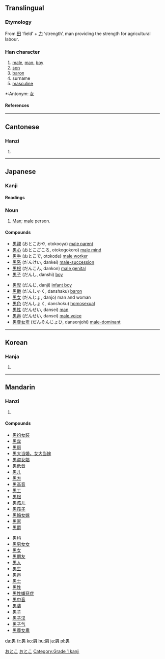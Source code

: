 ==Translingual==
===Etymology===
From [[田]] ‘field’ + [[力]] ‘strength’, man providing the strength for agricultural labour.
===Han character===
{{Han char|rn=102|rad=田|as=02|sn=7|four=6042<sub>7</sub>|canj=田大尸 (WKS)}}
# [[male]], [[man]], [[boy]]
# [[son]]
# [[baron]]
# surname
# [[masculine]]


*:Antonym: [[女]]
====References====
{{Han ref|kx=0759.020|dkj=21730|dj=1169.020|hdz=42529.050|uh=7537|ud=30007|bh=A86B|bd=43115}}
----
==Cantonese==
===Hanzi===
{{yue-hanzi|jyut=|y=naam4}}
# {{defn|Cantonese}}
----
== Japanese ==
[[Category:1000_Japanese_basic_words|おとこ]]
=== Kanji ===
{{ja-kanji|grade=|rs=田02}}
====Readings====
{{ja-readings|on=[[だん]] (dan), [[なん]] (nan)|kun=[[おとこ]] (otoko)}}

=== Noun ===
[[Category:Japanese nouns|おとこ]]
{{janoun|おとこ|otoko}}

# [[Man]]; [[male]] person.

====Compounds====
{{top}}
*[[男親]] (おとこおや, otokooya) [[male parent]]
*[[男心]] (おとこごころ, otokogokoro) [[male mind]]
*[[男手]] (おとこで, otokode) [[male worker]]
*[[男系]] (だんけい, dankei) [[male-succession]]
*[[男根]] (だんこん, dankon) [[male genital]]
*[[男子]] (だんし, danshi) [[boy]]
{{mid}}
*[[男児]] (だんじ, danji) [[infant boy]]
*[[男爵]] (だんしゃく, danshaku) [[baron]]
*[[男女]] (だんじょ, danjo) man and woman
*[[男色]] (だんしょく, danshoku) [[homosexual]]
*[[男性]] (だんせい, dansei) [[man]]
*[[男声]] (だんせい, dansei) [[male voice]]
*[[男尊女卑]] (だんそんじょひ, dansonjohi) [[male-dominant]]
{{bottom}}
----

==Korean==
===Hanja===
{{ko-hanja|hangeul=남|eumhun=사내|rv=nam|mr=nam|y=nam}}
# {{defn|Korean}}






[[Category:Grade 1 kanji]]
----
==Mandarin==
===Hanzi===
{{cmn-hanzi|pin=[[nán]] (nan2)|wg=nan<sup>2</sup>}}
# {{defn|Mandarin}}

====Compounds====
{{top}}
*[[男扮女装]]
*[[男宾]]
*[[男厕]]
*[[男大当婚，女大当嫁]]
*[[男盗女娼]]
*[[男低音]]
*[[男儿]]
*[[男方]]
*[[男高音]]
*[[男工]]
*[[男根]]
*[[男孩儿]]
*[[男孩子]]
*[[男婚女嫁]]
*[[男家]]
*[[男爵]]
{{mid}}
*[[男科]]
*[[男男女女]]
*[[男女]]
*[[男朋友]]
*[[男人]]
*[[男生]]
*[[男声]]
*[[男士]]
*[[男性]]
*[[男性嫌惡症]]
*[[男中音]]
*[[男装]]
*[[男子]]
*[[男子汉]]
*[[男子气]]
*[[男尊女卑]]
{{bottom}}

[[da:男]]
[[fr:男]]
[[ko:男]]
[[hu:男]]
[[ja:男]]
[[pl:男]]